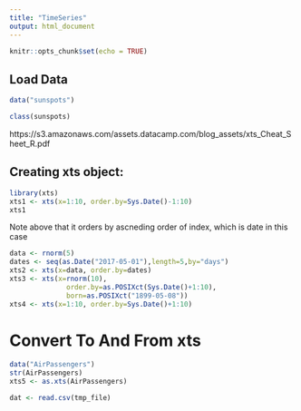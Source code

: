 ```yaml
---
title: "TimeSeries"
output: html_document
---
```


```r
knitr::opts_chunk$set(echo = TRUE)
```

## Load Data


```r
data("sunspots")

class(sunspots)
```

https://s3.amazonaws.com/assets.datacamp.com/blog_assets/xts_Cheat_Sheet_R.pdf


## Creating xts object:

```r
library(xts)
xts1 <- xts(x=1:10, order.by=Sys.Date()-1:10)
xts1

```

Note above that it orders by ascneding order of index, which is date in this case

```r
data <- rnorm(5)
dates <- seq(as.Date("2017-05-01"),length=5,by="days")
xts2 <- xts(x=data, order.by=dates)
xts3 <- xts(x=rnorm(10),
              order.by=as.POSIXct(Sys.Date()+1:10),
              born=as.POSIXct("1899-05-08"))
xts4 <- xts(x=1:10, order.by=Sys.Date()+1:10)
```



# Convert To And From xts

```r
data("AirPassengers")
str(AirPassengers)
xts5 <- as.xts(AirPassengers)

dat <- read.csv(tmp_file)
 
```







